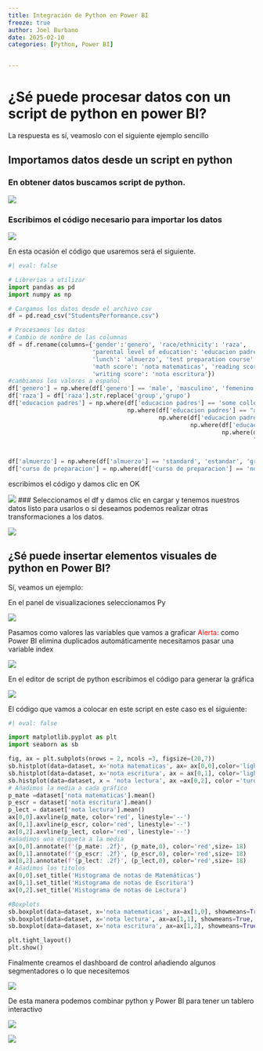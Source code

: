 ```yaml
---
title: Integración de Python en Power BI
freeze: true
author: Joel Burbano
date: 2025-02-10
categories: [Python, Power BI]


---
```


# ¿Sé puede procesar datos con un script de python en power BI?

La respuesta es sí, veamoslo con el siguiente ejemplo sencillo

## Importamos datos desde un script en python 

### En obtener datos buscamos script de python.

![](imag1.png){}

### Escribimos el código necesario para importar los datos

![](imag2.png)

En esta ocasión el código que usaremos será el siguiente.

```python
#| eval: false

# Librerias a utilizar
import pandas as pd
import numpy as np

# Cargamos los datos desde el archivo csv
df = pd.read_csv("StudentsPerformance.csv")

# Procesamos los datos 
# Cambio de nombre de las columnas 
df = df.rename(columns={'gender':'genero', 'race/ethnicity': 'raza',
                        'parental level of education': 'educacion padres',
                        'lunch': 'almuerzo', 'test preparation course': 'curso de preparacion',
                        'math score': 'nota matematicas', 'reading score': 'nota lectura',
                        'writing score': 'nota escritura'})
#cambiamos los valores a español
df['genero'] = np.where(df['genero'] == 'male', 'masculino', 'femenino')
df['raza'] = df['raza'].str.replace('group','grupo')
df['educacion padres'] = np.where(df['educacion padres'] == 'some college', 'universidad incompleta',
                                  np.where(df['educacion padres'] == "associate's degree", 'titulo de asociado',
                                           np.where(df['educacion padres']=='high school', 'secundaria',
                                                    np.where(df['educacion padres']== 'some high school', 'secundaria incompleta',
                                                             np.where(df['educacion padres']== "bachelor's degree", "licenciatura",
                                                                      "maestria")))))
                                                                      
                                                                      
df['almuerzo'] = np.where(df['almuerzo'] == 'standard', 'estandar', 'gratis/reducido')
df['curso de preparacion'] = np.where(df['curso de preparacion'] == 'none', 'ninguno', 'completado')
```

escribimos el código y damos clic en OK

![](imag3.png)
### Seleccionamos el df y damos clic en cargar y tenemos nuestros datos listo para usarlos o si deseamos podemos realizar otras transformaciones a los datos.
 

![](imag4.png)

## ¿Sé puede insertar elementos visuales de python en Power BI?

Sí, veamos un ejemplo:

En el panel de visualizaciones seleccionamos Py

![](imag5.png)

Pasamos como valores las variables que vamos a graficar [Alerta:]{style="color:red"} como Power BI elimina duplicados automáticamente necesitamos pasar una variable index

![](imag6.png)


En el editor de script de python escribimos el código para generar la gráfica

![](imag7.png)

El código que vamos a colocar en este script en este caso es el siguiente:

```python
#| eval: false

import matplotlib.pyplot as plt
import seaborn as sb

fig, ax = plt.subplots(nrows = 2, ncols =3, figsize=(20,7))
sb.histplot(data=dataset, x='nota matematicas', ax= ax[0,0],color='lightblue')
sb.histplot(data=dataset, x='nota escritura', ax = ax[0,1], color='lightgray')
sb.histplot(data=dataset, x = 'nota lectura', ax =ax[0,2], color ='turquoise')
# Añadimos la media a cada gráfico
p_mate =dataset['nota matematicas'].mean()
p_escr = dataset['nota escritura'].mean()
p_lect = dataset['nota lectura'].mean()
ax[0,0].axvline(p_mate, color='red', linestyle='--')
ax[0,1].axvline(p_escr, color='red', linestyle='--')
ax[0,2].axvline(p_lect, color='red', linestyle='--')
#añadimos una etiqueta a la media
ax[0,0].annotate(f'{p_mate: .2f}', (p_mate,0), color='red',size= 18)
ax[0,1].annotate(f'{p_escr: .2f}', (p_escr,0), color='red',size= 18)
ax[0,2].annotate(f'{p_lect: .2f}', (p_lect,0), color='red',size= 18)
# Añadimos los titulos
ax[0,0].set_title('Histograma de notas de Matemáticas')
ax[0,1].set_title('Histograma de notas de Escritura')
ax[0,2].set_title('Histograma de notas de Lectura')

#Boxplots
sb.boxplot(data=dataset, x='nota matematicas', ax=ax[1,0], showmeans=True, color = 'lightblue')
sb.boxplot(data=dataset, x='nota lectura', ax=ax[1,1], showmeans=True, color ='lightgray')
sb.boxplot(data=dataset, x='nota escritura', ax=ax[1,2], showmeans=True, color= 'turquoise')

plt.tight_layout()
plt.show()
```


Finalmente creamos el dashboard de control añadiendo algunos segmentadores o lo que necesitemos

![](imag8.png)

De esta manera podemos combinar python y Power BI para tener un tablero interactivo 

![](imag9.png)


![](imag10.png)